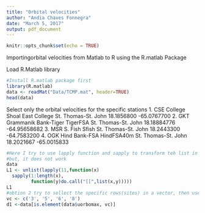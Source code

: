 ```yaml
---
title: "Orbital velocities"
author: "Andia Chaves Fonnegra"
date: "March 5, 2017"
output: pdf_document
---
```


```r
knitr::opts_chunk$set(echo = TRUE)
```

Importingorbital velocities from Matlab to R using the R.matlab Package

Load R.Matlab library
```r
#Install R.matlab package first
library(R.matlab)
data <- readMat("Data/TCMP.mat", header=TRUE)
head(data)


```

Select only the orbital velocities for the specific stations
1. CSE	College Shoal East	College	St. Thomas-St. John	18.1856800	-65.0767700
2. GKT	Grammanik Bank-Tiger	TigerFSA	St. Thomas-St. John	18.18884776	-64.95658682
3. MSR	S. Fish	Sfish	St. Thomas-St. John	18.2443300	-64.7583200
4. OGK	Hind Bank-FSA	HindFSA40m	St. Thomas-St. John	18.2021667	-65.0015833

```r
#Here I try to use lapply function and sapply to transform teh list in a data frame
#but, it does not work
data
L1 <- unlist(lapply(11,function(x)
  sapply(1:length(x),
         function(y)do.call("[[",list(x,y)))))
L1
#obtion 2 try to sellect the specific rows(sites) in a vector, then use is.element to select the specific value of max orbital velocities. But, I get named list()
vc <- c('3', '5', '6', '8')
d1 <-data[is.element(data$uorbomax, vc)]
```

